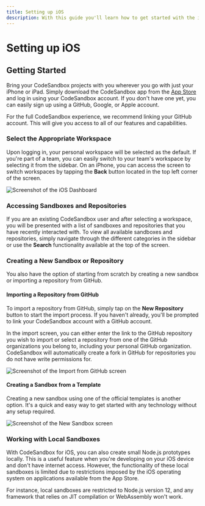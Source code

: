 ```yaml
---
title: Setting up iOS
description: With this guide you'll learn how to get started with the iOS app
---
```


# Setting up iOS

## Getting Started

Bring your CodeSandbox projects with you wherever you go with just your iPhone or iPad. Simply download the CodeSandbox app from the [App Store](https://apps.apple.com/us/app/codesandbox/id1423330822) and log in using your CodeSandbox account. If you don't have one yet, you can easily sign up using a GitHub, Google, or Apple account.

For the full CodeSandbox experience, we recommend linking your GitHub account. This will give you access to all of our features and capabilities.

### Select the Appropriate Workspace

Upon logging in, your personal workspace will be selected as the default. If you're part of a team, you can easily switch to your team's workspace by selecting it from the sidebar. On an iPhone, you can access the screen to switch workspaces by tapping the **Back** button located in the top left corner of the screen.

![Screenshot of the iOS Dashboard](/ios-dashboard.png)

### Accessing Sandboxes and Repositories

If you are an existing CodeSandbox user and after selecting a workspace, you will be presented with a list of sandboxes and repositories that you have recently interacted with. To view all available sandboxes and repositories, simply navigate through the different categories in the sidebar or use the **Search** functionality available at the top of the screen.

### Creating a New Sandbox or Repository

You also have the option of starting from scratch by creating a new sandbox or importing a repository from GitHub.

#### Importing a Repository from GitHub

To import a repository from GitHub, simply tap on the **New Repository** button to start the import process. If you haven't already, you'll be prompted to link your CodeSandbox account with a GitHub account.

In the import screen, you can either enter the link to the GitHub repository you wish to import or select a repository from one of the GitHub organizations you belong to, including your personal GitHub organization. CodeSandbox will automatically create a fork in GitHub for repositories you do not have write permissions for.

![Screenshot of the Import from GitHub screen](/ios-gh-import.png)

#### Creating a Sandbox from a Template

Creating a new sandbox using one of the official templates is another option. It's a quick and easy way to get started with any technology without any setup required.

![Screenshot of the New Sandbox screen](/ios-new-sandbox.png)

### Working with Local Sandboxes

With CodeSandbox for iOS, you can also create small Node.js prototypes locally. This is a useful feature when you're developing on your iOS device and don't have internet access. However, the functionality of these local sandboxes is limited due to restrictions imposed by the iOS operating system on applications available from the App Store.

For instance, local sandboxes are restricted to Node.js version 12, and any framework that relies on JIT compilation or WebAssembly won't work.
